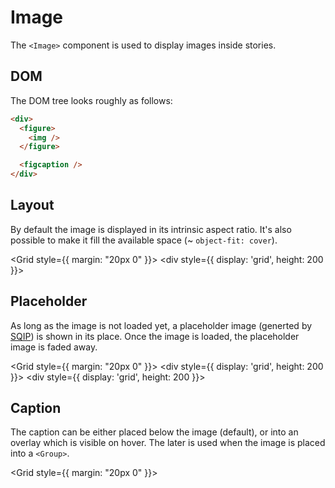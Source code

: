 
# Image

The `<Image>` component is used to display images inside stories.

## DOM

The DOM tree looks roughly as follows:

```html
<div>
  <figure>
    <img />
  </figure>

  <figcaption />
</div>
```

## Layout

By default the image is displayed in its intrinsic aspect ratio. It's also possible
to make it fill the available space (~ `object-fit: cover`).

<Grid style={{ margin: "20px 0" }}>
  <Exhibit caption="Image in its intrinsic aspect ratio">
    <Sample variant="basic" caption={undefined} />
  </Exhibit>
  <Exhibit caption="Image fills available space (height: 200px)">
    <div style={{ display: 'grid', height: 200 }}>
      <Sample variant="basic" caption={undefined} layout="fill" />
    </div>
  </Exhibit>
</Grid>

## Placeholder

As long as the image is not loaded yet, a placeholder image (generted by [SQIP]) is shown
in its place. Once the image is loaded, the placeholder image is faded away.

<Grid style={{ margin: "20px 0" }}>
  <Exhibit caption="Placeholder showing while image is loading.">
    <div style={{ display: 'grid', height: 200 }}>
      <Sample variant="placeholder" layout="fill" />
    </div>
  </Exhibit>
  <Exhibit caption="After image is loaded.">
    <div style={{ display: 'grid', height: 200 }}>
      <Sample variant="basic" caption={undefined} layout="fill" />
    </div>
  </Exhibit>
</Grid>

## Caption

The caption can be either placed below the image (default), or into an overlay which is visible
on hover. The later is used when the image is placed into a `<Group>`.

<Grid style={{ margin: "20px 0" }}>
  <Exhibit caption="Caption below the image">
    <Sample variant="basic" captionPlacement="below" />
  </Exhibit>
  <Exhibit caption="Caption shown in overlay on hover">
    <Sample variant="basic" captionPlacement="overlay" />
  </Exhibit>
</Grid>

[SQIP]: https://github.com/axe312ger/sqip
